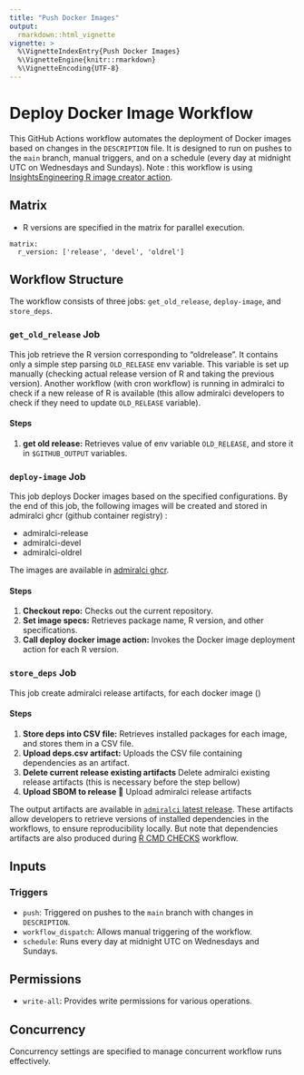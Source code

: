 ```yaml
---
title: "Push Docker Images"
output: 
  rmarkdown::html_vignette
vignette: >
  %\VignetteIndexEntry{Push Docker Images}
  %\VignetteEngine{knitr::rmarkdown}
  %\VignetteEncoding{UTF-8}
---
```


# Deploy Docker Image Workflow

This GitHub Actions workflow automates the deployment of Docker images based on changes in the `DESCRIPTION` file. It is designed to run on pushes to the `main` branch, manual triggers, and on a schedule (every day at midnight UTC on Wednesdays and Sundays).
Note : this workflow is using [InsightsEngineering R image creator action](https://github.com/insightsengineering/r-image-creator).

## Matrix

- R versions are specified in the matrix for parallel execution.

```
matrix:
  r_version: ['release', 'devel', 'oldrel']
```

## Workflow Structure

The workflow consists of three jobs: `get_old_release`, `deploy-image`, and `store_deps`.

### `get_old_release` Job

This job retrieve the R version corresponding to "oldrelease". It contains only a simple step parsing `OLD_RELEASE` env variable. This variable is set up manually
 (checking actual release version of R and taking the previous version). Another workflow (with cron workflow) is running in admiralci to check if a new release of R is available (this allow admiralci developers to check if they need to update `OLD_RELEASE` variable).

#### Steps

1. **get old release:** Retrieves value of env variable `OLD_RELEASE`, and store it in `$GITHUB_OUTPUT` variables.

### `deploy-image` Job

This job deploys Docker images based on the specified configurations. By the end of this job, the following images will be created and stored in admiralci ghcr (github container registry) :

- admiralci-release
- admiralci-devel
- admiralci-oldrel

The images are available in [admiralci ghcr](https://github.com/orgs/pharmaverse/packages?repo_name=admiralci).

#### Steps

1. **Checkout repo:** Checks out the current repository.
3. **Set image specs:** Retrieves package name, R version, and other specifications.
4. **Call deploy docker image action:** Invokes the Docker image deployment action for each R version.


### `store_deps` Job

This job create admiralci release artifacts, for each docker image ()

#### Steps

1. **Store deps into CSV file:** Retrieves installed packages for each image, and stores them in a CSV file.
2. **Upload deps.csv artifact:** Uploads the CSV file containing dependencies as an artifact.
3. **Delete current release existing artifacts** Delete admiralci existing release artifacts (this is necessary before the step bellow)
4. **Upload SBOM to release 🔼** Upload admiralci release artifacts

The output artifacts are available in [`admiralci` latest release](). These artifacts allow developers to retrieve versions of installed dependencies in the workflows, to ensure reproducibility locally.
But note that dependencies artifacts are also produced during [R CMD CHECKS](r-cmd-checks.html) workflow.

## Inputs

### Triggers

- `push`: Triggered on pushes to the `main` branch with changes in `DESCRIPTION`.
- `workflow_dispatch`: Allows manual triggering of the workflow.
- `schedule`: Runs every day at midnight UTC on Wednesdays and Sundays.

## Permissions

- `write-all`: Provides write permissions for various operations.

## Concurrency

Concurrency settings are specified to manage concurrent workflow runs effectively.